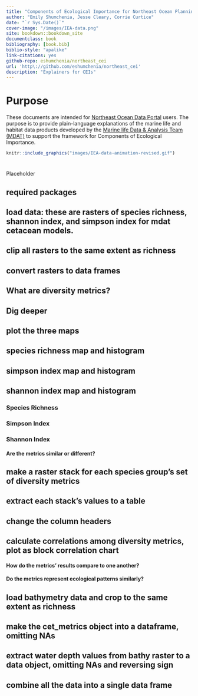 ```yaml
--- 
title: "Components of Ecological Importance for Northeast Ocean Planning"
author: "Emily Shumchenia, Jesse Cleary, Corrie Curtice"
date: "`r Sys.Date()`"
cover-image: "/images/IEA-data.png"
site: bookdown::bookdown_site
documentclass: book
bibliography: [book.bib]
biblio-style: "apalike"
link-citations: yes
github-repo: eshumchenia/northeast_cei
url: 'http\://github.com/eshumchenia/northeast_cei'
description: "Explainers for CEIs"
---
```


# Purpose

These documents are intended for [Northeast Ocean Data Portal](http://www.northeastoceandata.org) users. The purpose is to provide plain-language explanations of the marine life and habitat data products developed by the [Marine life Data & Analysis Team (MDAT)](http://seamap.env.duke.edu/models/mdat/) to support the framework for Components of Ecological Importance.

```r

knitr::include_graphics("images/IEA-data-animation-revised.gif")

```

<!--chapter:end:index.Rmd-->


# {.tabset}

Placeholder


## required packages
## load data: these are rasters of species richness, shannon index, and simpson index for mdat cetacean models.
## clip all rasters to the same extent as richness
## convert rasters to data frames
## What are diversity metrics?
## Dig deeper {.tabset}
## plot the three maps
## species richness map and histogram
## simpson index map and histogram
## shannon index map and histogram
### Species Richness
### Simpson Index
### Shannon Index
#### Are the metrics similar or different? 
## make a raster stack for each species group's set of diversity metrics
## extract each stack's values to a table
## change the column headers
## calculate correlations among diversity metrics, plot as block correlation chart
#### How do the metrics' results compare to one another?  
#### Do the metrics represent ecological patterns similarly?  
## load bathymetry data and crop to the same extent as richness
## make the cet_metrics object into a dataframe, omitting NAs
## extract water depth values from bathy raster to a data object, omitting NAs and reversing sign
## combine all the data into a single data frame

<!--chapter:end:div.Rmd-->

